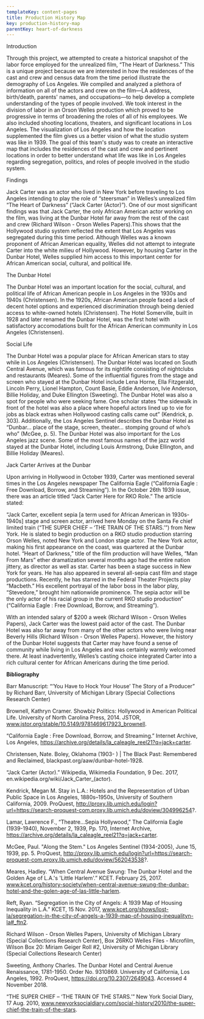 ```yaml
---
templateKey: content-pages
title: Production History Map
key: production-history-map
parentKey: heart-of-darkness
---
```

Introduction

Through this project, we attempted to create a historical snapshot of the labor force employed for the unrealized film, “The Heart of Darkness.” This is a unique project because we are interested in how the residences of the cast and crew and census data from the time period illustrate the demography of Los Angeles. We compiled and analyzed a plethora of information on all of the actors and crew on the film—LA address, birth/death, parents' names, and occupations—to help develop a complete understanding of the types of people involved. We took interest in the division of labor in an Orson Welles production which proved to be progressive in terms of broadening the roles of all of his employees. We also included shooting locations, theaters, and significant locations in Los Angeles. The visualization of Los Angeles and how the location supplemented the film gives us a better vision of what the studio system was like in 1939. The goal of this team's study was to create an interactive map that includes the residences of the cast and crew and pertinent locations in order to better understand what life was like in Los Angeles regarding segregation, politics, and roles of people involved in the studio system.

Findings

Jack Carter was an actor who lived in New York before traveling to Los Angeles intending to play the role of “steersman” in Welles’s unrealized film “The Heart of Darkness” (“Jack Carter (Actor)”). One of our most significant findings was that Jack Carter, the only African American actor working on the film, was living at the Dunbar Hotel far away from the rest of the cast and crew (Richard Wilson - Orson Welles Papers).This shows that the Hollywood studio system reflected the extent that Los Angeles was segregated during this time period. Although Welles was a known proponent of African American equality, Welles did not attempt to integrate Carter into the white milieu of Hollywood. However, by housing Carter in the Dunbar Hotel, Welles supplied him access to this important center for African American social, cultural, and political life.

The Dunbar Hotel

The Dunbar Hotel was an important location for the social, cultural, and political life of African American people in Los Angeles in the 1930s and 1940s (Christensen). In the 1920s, African American people faced a lack of decent hotel options and experienced discrimination through being denied access to white-owned hotels (Christensen). The Hotel Somerville, built in 1928 and later renamed the Dunbar Hotel, was the first hotel with satisfactory accomodations built for the African American community in Los Angeles (Christensen). 

Social Life

The Dunbar Hotel was a popular place for African American stars to stay while in Los Angeles (Christensen). The Dunbar Hotel was located on South Central Avenue, which was famous for its nightlife consisting of nightclubs and restaurants (Meares). Some of the influential figures from the stage and screen who stayed at the Dunbar Hotel include Lena Horne, Ella Fitzgerald, Lincoln Perry, Lionel Hampton, Count Basie, Eddie Anderson, Ivie Anderson, Billie Holiday, and Duke Ellington (Sweeting). The Dunbar Hotel was also a spot for people who were seeking fame. One scholar states “the sidewalk in front of the hotel was also a place where hopeful actors lined up to vie for jobs as black extras when Hollywood casting calls came out” (Kendrick, p. 303). Additionally, the Los Angeles Sentinel describes the Dunbar Hotel as “Dunbar… place of the stage, screen, theater… stomping ground of who’s who” (McGee, p. 5). The Dunbar Hotel was also important for the Los Angeles jazz scene. Some of the most famous names of the jazz world stayed at the Dunbar Hotel, including Louis Armstrong, Duke Ellington, and Billie Holiday (Meares).

Jack Carter Arrives at the Dunbar

Upon arriving in Hollywood in October 1939, Carter was mentioned several times in the Los Angeles newspaper The California Eagle (“California Eagle : Free Download, Borrow, and Streaming”). In the October 26th 1939 issue, there was an article titled “Jack Carter Here for RKO Role.” The article stated:

“Jack Carter, excellent sepia \[a term used for African American in 1930s-1940s] stage and screen actor, arrived here Monday on the Santa Fe chief limited train (“THE SUPER CHIEF – ‘THE TRAIN OF THE STARS.’”) from New York. He is slated to begin production on a RKO studio production starring Orson Welles, noted New York and London stage actor. The New York actor, making his first appearance on the coast, was quartered at the Dunbar hotel. “Heart of Darkness,” title of the film production will have Welles, “Man From Mars” ether dramatization several months ago had the entire nation jittery, as director as well as star. Carter has been a stage success in New York for years. He has also appeared in several all-sepia cast film and stage productions. Recently, he has starred in the Federal Theater Projects play “Macbeth.” His excellent portrayal of the labor boss in the labor play, “Stevedore,” brought him nationwide prominence. The sepia actor will be the only actor of his racial group in the current RKO studio production” (“California Eagle : Free Download, Borrow, and Streaming”).

With an intended salary of $200 a week (Richard Wilson - Orson Welles Papers), Jack Carter was the lowest paid actor of the cast. The Dunbar Hotel was also far away from many of the other actors who were living near Beverly Hills (Richard Wilson - Orson Welles Papers). However, the history of the Dunbar Hotel suggests that Carter may have found a sense of community while living in Los Angeles and was certainly warmly welcomed there. At least inadvertently, Welles’s casting choice integrated Carter into a rich cultural center for African Americans during the time period.

**Bibliography**

Barr Manuscript: “‘You Have to Hock Your House’ The Story of a Producer” by Richard Barr, University of Michigan Library (Special Collections Research Center)

Brownell, Kathryn Cramer. Showbiz Politics: Hollywood in American Political Life. University of North Carolina Press, 2014. JSTOR, www.jstor.org/stable/10.5149/9781469617923_brownell.

“California Eagle : Free Download, Borrow, and Streaming.” Internet Archive, Los Angeles, https://archive.org/details/la_caleagle_reel21?q=jack+carter.

Christensen, Nate. Boley, Oklahoma (1903- ) | The Black Past: Remembered and Reclaimed, blackpast.org/aaw/dunbar-hotel-1928.

“Jack Carter (Actor).” Wikipedia, Wikimedia Foundation, 9 Dec. 2017, en.wikipedia.org/wiki/Jack\_Carter\_(actor).

Kendrick, Megan M. Stay in L.A.: Hotels and the Representation of Urban Public Space in Los Angeles, 1880s–1950s, University of Southern California, 2009. ProQuest, http://proxy.lib.umich.edu/login?url=https://search-proquest-com.proxy.lib.umich.edu/doview/304996254?.

Lamar, Lawrence F., “Theatre...Sepia Hollywood,” The California Eagle (1939-1940), November 2, 1939, Pp. 170, Internet Archive, https://archive.org/details/la_caleagle_reel21?q=jack+carter.

McGee, Paul. "Along the Stem." Los Angeles Sentinel (1934-2005), June 15, 1939, pp. 5. ProQuest, http://proxy.lib.umich.edu/login?url=https://search-proquest-com.proxy.lib.umich.edu/doview/562043538?.

Meares, Hadley. “When Central Avenue Swung: The Dunbar Hotel and the Golden Age of L.A.'s 'Little Harlem'.” KCET. February 25, 2017. www.kcet.org/history-society/when-central-avenue-swung-the-dunbar-hotel-and-the-golen-age-of-las-little-harlem.

Reft, Ryan. “Segregation in the City of Angels: A 1939 Map of Housing Inequality in L.A.” KCET, 15 Nov. 2017, www.kcet.org/shows/lost-la/segregation-in-the-city-of-angels-a-1939-map-of-housing-inequalityn-la#_ftn2.

Richard Wilson - Orson Welles Papers, University of Michigan Library (Special Collections Research Center), Box 26RKO Welles Files - Microfilm, Wilson Box 20: Miriam Geiger Roll #2, University of Michigan Library (Special Collections Research Center)

Sweeting, Anthony Charles. The Dunbar Hotel and Central Avenue Renaissance, 1781-1950. Order No. 9310869. University of California, Los Angeles, 1992. ProQuest, https://doi.org/10.2307/2649043. Accessed 4 November 2018.

“THE SUPER CHIEF – ‘THE TRAIN OF THE STARS.’” New York Social Diary, 17 Aug. 2010, www.newyorksocialdiary.com/social-history/2010/the-super-chief-the-train-of-the-stars.
